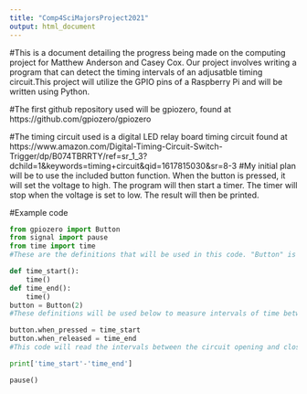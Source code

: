---
title: "Comp4SciMajorsProject2021"
output: html_document
---
#This is a document detailing the progress being made on the computing project for Matthew Anderson and Casey Cox. Our project involves writing a program that can detect the timing intervals of an adjusatble timing circuit.This project will utilize the GPIO pins of a Raspberry Pi and will be written using Python. 

#The first github repository used will be gpiozero, found at https://github.com/gpiozero/gpiozero 

#The timing circuit used is a digital LED relay board timing circuit found at https://www.amazon.com/Digital-Timing-Circuit-Switch-Trigger/dp/B074TBRRTY/ref=sr_1_3?dchild=1&keywords=timing+circuit&qid=1617815030&sr=8-3
#My initial plan will be to use the included button function. When the button is pressed, it will set the voltage to high. The program will then start a timer. The timer will stop when the voltage is set to low. The result will then be printed.

#Example code
```{python}
from gpiozero import Button
from signal import pause
from time import time
#These are the definitions that will be used in this code. "Button" is a function that will detect when the timing circuit opens and closes the circuit. "time" will refer to the time ellapsed between intervals. In this case, the opening and closing of the circuit.

def time_start():
    time()
def time_end():
    time()
button = Button(2)
#These definitions will be used below to measure intervals of time between the circuit opening and closing.

button.when_pressed = time_start
button.when_released = time_end
#This code will read the intervals between the circuit opening and closing and return the time ellapsed with the "print" command bellow.

print['time_start'-'time_end']

pause()
```
